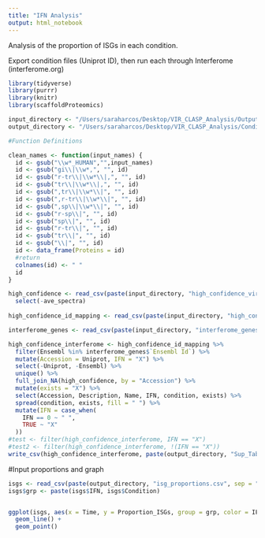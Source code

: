 ```yaml
---
title: "IFN Analysis"
output: html_notebook
---
```


Analysis of the proportion of ISGs in each condition.

Export condition files (Uniprot ID), then run each through Interferome (interferome.org)



```r
library(tidyverse)
library(purrr)
library(knitr)
library(scaffoldProteomics)

input_directory <- "/Users/saraharcos/Desktop/VIR_CLASP_Analysis/Output/"
output_directory <- "/Users/saraharcos/Desktop/VIR_CLASP_Analysis/Conditions/"

#Function Definitions

clean_names <- function(input_names) {
  id <- gsub("\\w*_HUMAN","",input_names)
  id <- gsub("gi\\|\\w*,", "", id)
  id <- gsub("r-tr\\|\\w*\\|,", "", id)
  id <- gsub("tr\\|\\w*\\|,", "", id)
  id <- gsub(",tr\\|\\w*\\|", "", id)
  id <- gsub(",r-tr\\|\\w*\\|", "", id)
  id <- gsub(",sp\\|\\w*\\|", "", id)
  id <- gsub("r-sp\\|", "", id)
  id <- gsub("sp\\|", "", id)
  id <- gsub("r-tr\\|", "", id)
  id <- gsub("tr\\|", "", id)
  id <- gsub("\\|", "", id)
  id <- data_frame(Proteins = id)
  #return
  colnames(id) <- " "
  id
}

```


```r
high_confidence <- read_csv(paste(input_directory, "high_confidence_vir_clasp.csv", sep = "")) %>%
  select(-ave_spectra)
            
high_confidence_id_mapping <- read_csv(paste(input_directory, "high_confidence_uniprot_ensembl.csv", sep = ""))

interferome_genes <- read_csv(paste(input_directory, "interferome_genes.csv", sep = ""), skip = 19)

high_confidence_interferome <- high_confidence_id_mapping %>%
  filter(Ensembl %in% interferome_genes$`Ensembl Id`) %>%
  mutate(Accession = Uniprot, IFN = "X") %>%
  select(-Uniprot, -Ensembl) %>%
  unique() %>%
  full_join_NA(high_confidence, by = "Accession") %>%
  mutate(exists = "X") %>%
  select(Accession, Description, Name, IFN, condition, exists) %>%
  spread(condition, exists, fill = " ") %>%
  mutate(IFN = case_when(
    IFN == 0 ~ " ",
    TRUE ~ "X"
  ))
#test <- filter(high_confidence_interferome, IFN == "X")
#test2 <- filter(high_confidence_interferome, !(IFN == "X"))
write_csv(high_confidence_interferome, paste(output_directory, "Sup_Table_ISGs.csv", sep = ""))
```

#Input proportions and graph

```r
isgs <- read_csv(paste(output_directory, "isg_proportions.csv", sep = ""))
isgs$grp <- paste(isgs$IFN, isgs$Condition)


ggplot(isgs, aes(x = Time, y = Proportion_ISGs, group = grp, color = IFN)) +
  geom_line() +
  geom_point()

```




